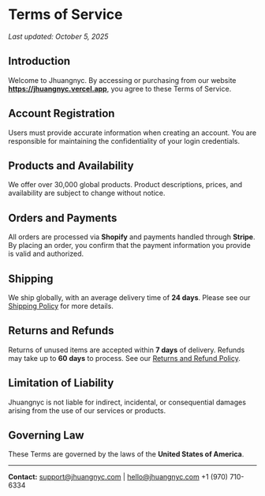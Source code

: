 # Terms of Service
_Last updated: October 5, 2025_

## Introduction
Welcome to Jhuangnyc. By accessing or purchasing from our website **https://jhuangnyc.vercel.app**, you agree to these Terms of Service.

## Account Registration
Users must provide accurate information when creating an account. You are responsible for maintaining the confidentiality of your login credentials.

## Products and Availability
We offer over 30,000 global products. Product descriptions, prices, and availability are subject to change without notice.

## Orders and Payments
All orders are processed via **Shopify** and payments handled through **Stripe**. By placing an order, you confirm that the payment information you provide is valid and authorized.

## Shipping
We ship globally, with an average delivery time of **24 days**. Please see our [Shipping Policy](/policies/shipping-and-delivery-policy) for more details.

## Returns and Refunds
Returns of unused items are accepted within **7 days** of delivery. Refunds may take up to **60 days** to process. See our [Returns and Refund Policy](/policies/returns-and-refund-policy).

## Limitation of Liability
Jhuangnyc is not liable for indirect, incidental, or consequential damages arising from the use of our services or products.

## Governing Law
These Terms are governed by the laws of the **United States of America**.

---
**Contact:**
support@jhuangnyc.com | hello@jhuangnyc.com
+1 (970) 710-6334


